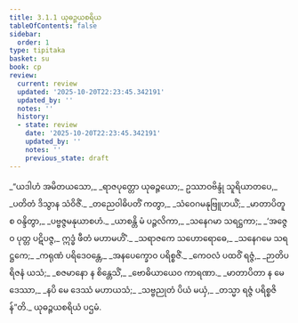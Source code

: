 ```yaml
---
title: 3.1.1 ယုဓဉ္ဇယစရိယ
tableOfContents: false
sidebar:
  order: 1
type: tipitaka
basket: su
book: cp
review:
  current: review
  updated: '2025-10-20T22:23:45.342191'
  updated_by: ''
  notes: ''
  history:
  - state: review
    date: '2025-10-20T22:23:45.342191'
    updated_by: ''
    notes: ''
    previous_state: draft
---
```



<DynamicBreadcrumb />


<ReviewStatus review={frontmatter.review} showDetails={true} />

<HypothesisAnnotation frontmatter={frontmatter} />

<Division number="1" book="cp" e="ch" v="21" p="408">

<Paragraph number="269" type="verses" book="cp">
_“ယဒါဟံ အမိတယသော,_  
_ရာဇပုတ္တော ယုဓဉ္ဇယော;_  
ဥဿာဝဗိန္ဒုံ သူရိယာတပေ,_  
_ပတိတံ ဒိသွာန သံဝိဇိံ._  

</Paragraph>

</Division>
<Division number="2" book="cp" e="ch" v="21" p="408">

<Paragraph number="270" type="verses" book="cp">
_တညေဝါဓိပတိံ ကတွာ,_  
_သံဝေဂမနုဗြူဟယိံ;_  
_မာတာပိတူ စ ဝန္ဒိတွာ,_  
_ပဗ္ဗဇ္ဇမနုယာစဟံ._  

</Paragraph>

</Division>
<Division number="3" book="cp" e="ch" v="21" p="408">

<Paragraph number="271" type="verses" book="cp">
_ယာစန္တိ မံ ပဉ္ဇလိကာ,_  
_သနေဂမာ သရဋ္ဌကာ;_  
_‘အဇ္ဇေဝ ပုတ္တ ပဋိပဇ္ဇ,_  
ဣဒ္ဓံ ဖီတံ မဟာမဟိံ’._  

</Paragraph>

</Division>
<Division number="4" book="cp" e="ch" v="21" p="408">

<Paragraph number="272" type="verses" book="cp">
_သရာဇကေ သဟောရောဓေ,_  
_သနေဂမေ သရဋ္ဌကေ;_  
_ကရုဏံ ပရိဒေဝန္တေ,_  
_အနပေက္ခောဝ ပရိစ္စဇိံ._  

</Paragraph>

</Division>
<Division number="5" book="cp" e="ch" v="21" p="408">

<Paragraph number="273" type="verses" book="cp">
_ကေဝလံ ပထဝိံ ရဇ္ဇံ,_  
_ဉာတိပရိဇနံ ယသံ;_  
_စဇမာနော န စိန္တေသိံ,_  
_ဗောဓိယာယေဝ ကာရဏာ._  

</Paragraph>

</Division>
<Division number="6" book="cp" e="ch" v="21" p="408">

<Paragraph number="274" type="verses" book="cp">
_မာတာပိတာ န မေ ဒေဿာ,_  
_နပိ မေ ဒေဿံ မဟာယသံ;_  
_သဗ္ဗညုတံ ပိယံ မယှံ,_  
_တသ္မာ ရဇ္ဇံ ပရိစ္စဇိန်”တိ._  


</Paragraph>
</Division>

<Paragraph number="275" type="center" book="cp">
ယုဓဉ္ဇယစရိယံ ပဌမံ.
</Paragraph>
